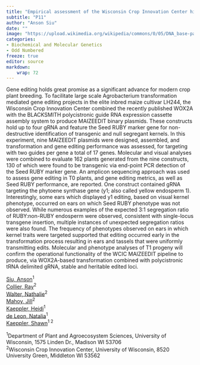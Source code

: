 ```yaml
---
title: "Empirical assessment of the Wisconsin Crop Innovation Center high throughput maize gene editing pipeline"
subtitle: "P11"
author: "Anson Siu"
date: ""
image: "https://upload.wikimedia.org/wikipedia/commons/0/05/DNA_base-pair_diagram.jpg"
categories: 
- Biochemical and Molecular Genetics
- Odd Numbered
freeze: true
editor: source
markdown: 
    wrap: 72
---
```


Gene editing holds great promise as a significant advance for modern crop plant breeding. To facilitate large scale Agrobacterium transformation mediated gene editing projects in the elite inbred maize cultivar LH244, the Wisconsin Crop Innovation Center combined the recently published WOX2A with the BLACKSMITH polycistronic guide RNA expression cassette assembly system to produce MAIZEEDIT binary plasmids. These constructs hold up to four gRNA and feature the Seed RUBY marker gene for non-destructive identification of transgenic and null segregant kernels. In this experiment, nine MAIZEEDIT plasmids were designed, assembled, and transformation and gene editing performance was assessed, for targeting with two guides per gene a total of 17 genes. Molecular and visual analyses were combined to evaluate 162 plants generated from the nine constructs, 130 of which were found to be transgenic via end-point PCR detection of the Seed RUBY marker gene. An amplicon sequencing approach was used to assess gene editing in T0 plants, and gene editing metrics, as well as Seed RUBY performance, are reported. One construct contained gRNA targeting the phytoene synthase gene (y1; also called yellow endosperm 1). Interestingly, some ears which displayed y1 editing, based on visual kernel phenotype, occurred on ears on which Seed RUBY phenotype was not observed. While numerous examples of the expected 3:1 segregation ratio of RUBY:non-RUBY endosperm were observed, consistent with single-locus transgene insertion, multiple instances of unexpected segregation ratios were also found. The frequency of phenotypes observed on ears in which kernel traits were targeted supported that editing occurred early in the transformation process resulting in ears and tassels that were uniformly transmitting edits. Molecular and phenotype analyses of T1 progeny will confirm the operational functionality of the WCIC MAIZEEDIT pipeline to produce, via WOX2A-based transformation combined with polycistronic tRNA delimited gRNA, stable and heritable edited loci.

<a href='mailto:acsiu@wisc.edu'>Siu, Anson</a><sup>1</sup><br><a href='mailto:rcollier2@wisc.edu'>Collier, Ray</a><sup>2</sup><br><a href='mailto:nwalter8888@gmail.com'>Walter, Nathalie</a><sup>2</sup><br><a href='mailto:jamahoy@wisc.edu'>Mahoy, Jill</a><sup>2</sup><br><a href='mailto:hfkaeppl@wisc.edu'>Kaeppler, Heidi</a><sup>1</sup><br><a href='mailto:ndeleongatti@wisc.edu'>de Leon, Natalia</a><sup>1</sup><br><a href='mailto:smkaeppl@wisc.edu'>Kaeppler, Shawn</a><sup>1 2</sup><br>

<sup>1</sup>Department of Plant and Agroecosystem Sciences, University of Wisconsin, 1575 Linden Dr., Madison WI 53706<br><sup>2</sup>Wisconsin Crop Innovation Center, University of Wisconsin, 8520 University Green, Middleton WI 53562<br>